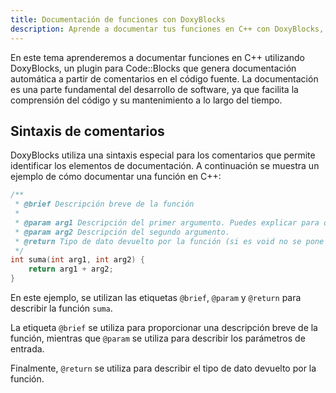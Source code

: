 ```yaml
---
title: Documentación de funciones con DoxyBlocks
description: Aprende a documentar tus funciones en C++ con DoxyBlocks, un plugin para Code::Blocks que genera documentación automática a partir de comentarios.
---
```


En este tema aprenderemos a documentar funciones en C++ utilizando DoxyBlocks, un plugin para Code::Blocks que genera documentación automática
a partir de comentarios en el código fuente. La documentación es una parte fundamental del desarrollo de software,
ya que facilita la comprensión del código y su mantenimiento a lo largo del tiempo.

## Sintaxis de comentarios

DoxyBlocks utiliza una sintaxis especial para los comentarios que permite identificar los elementos de documentación.
A continuación se muestra un ejemplo de cómo documentar una función en C++:

```cpp frame="terminal"
/**
 * @brief Descripción breve de la función
 * 
 * @param arg1 Descripción del primer argumento. Puedes explicar para que se va a usar o que significa este valor en sí.
 * @param arg2 Descripción del segundo argumento.
 * @return Tipo de dato devuelto por la función (si es void no se pone nada, ya que no devuelve nada).
 */
int suma(int arg1, int arg2) {
    return arg1 + arg2;
}
```

En este ejemplo, se utilizan las etiquetas `@brief`, `@param` y `@return` para describir la función `suma`.

La etiqueta `@brief` se utiliza para proporcionar una descripción breve de la función, mientras que `@param` se utiliza para describir los parámetros de entrada.

Finalmente, `@return` se utiliza para describir el tipo de dato devuelto por la función.
